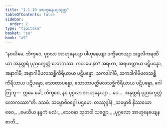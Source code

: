 ```yaml
---
title: "1.1.10 အာဟုနေယျသုတ္တ"
tableOfContents: false
sidebar:
  order: 2
type: "tipitaka"
basket: "su"
book: "a9"
---
```



<DynamicBreadcrumb />

<Division number="10" book="a9">

<Paragraph number="82" book="a9">
“နဝယိမေ, ဘိက္ခဝေ, ပုဂ္ဂလာ အာဟုနေယျာ ပါဟုနေယျာ ဒက္ခိဏေယျာ အဉ္ဇလိကရဏီယာ အနုတ္တရံ ပုညက္ခေတ္တံ လောကဿ. ကတမေ နဝ? အရဟာ, အရဟတ္တာယ ပဋိပန္နော, အနာဂါမီ, အနာဂါမိဖလသစ္ဆိကိရိယာယ ပဋိပန္နော, သကဒါဂါမီ, သကဒါဂါမိဖလသစ္ဆိကိရိယာယ ပဋိပန္နော, သောတာပန္နော, သောတာပတ္တိဖလသစ္ဆိကိရိယာယ ပဋိပန္နော, ဂေါတြဘူ—  ဣမေ ခေါ, ဘိက္ခဝေ, နဝ ပုဂ္ဂလာ အာဟုနေယျာ …ပေ…  အနုတ္တရံ ပုညက္ခေတ္တံ လောကဿာ”တိ.

</Paragraph>
</Division>

<Paragraph number="83" type="center" book="a9">
ဒသမံ.



</Paragraph>

<Paragraph number="84" type="center" book="a9">
သမ္ဗောဓိဝဂ္ဂေါ ပဌမော.



</Paragraph>

<Paragraph number="85" type="center" book="a9">
တဿုဒ္ဒါနံ


</Paragraph>

<Paragraph number="86" type="verses" book="a9">
_သမ္ဗောဓိ နိဿယော စေဝ,_  
_မေဃိယ နန္ဒကံ ဗလံ;_  
_သေဝနာ သုတဝါ သဇ္ဈော,_  
_ပုဂ္ဂလော အာဟုနေယျေန စာတိ._
</Paragraph>